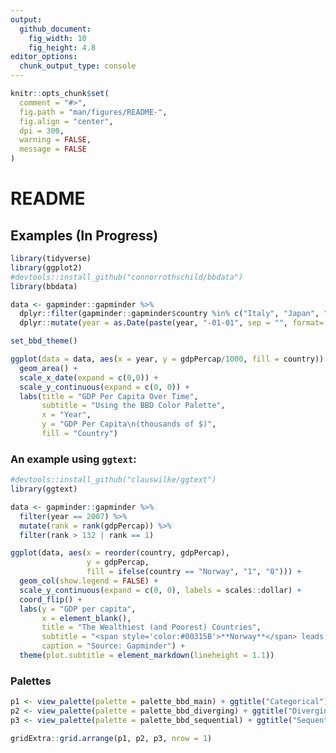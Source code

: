 ```yaml
---
output:
  github_document: 
    fig_width: 10
    fig_height: 4.8
editor_options:
  chunk_output_type: console
---
```


```r
knitr::opts_chunk$set(
  comment = "#>",
  fig.path = "man/figures/README-",
  fig.align = "center",
  dpi = 300,
  warning = FALSE,
  message = FALSE
)
```

# README

## Examples (In Progress)

```r
library(tidyverse)
library(ggplot2)
#devtools::install_github("connorrothschild/bbdata")
library(bbdata)

data <- gapminder::gapminder %>% 
  dplyr::filter(gapminder::gapminder$country %in% c("Italy", "Japan", "Norway", "Mexico", "United States")) %>%
  dplyr::mutate(year = as.Date(paste(year, "-01-01", sep = "", format='%Y-%b-%d')))

set_bbd_theme()

ggplot(data = data, aes(x = year, y = gdpPercap/1000, fill = country)) +
  geom_area() +
  scale_x_date(expand = c(0,0)) +
  scale_y_continuous(expand = c(0, 0)) +
  labs(title = "GDP Per Capita Over Time",
       subtitle = "Using the BBD Color Palette",
       x = "Year",
       y = "GDP Per Capita\n(thousands of $)",
       fill = "Country")
```

### An example using `ggtext`:

``` r
#devtools::install_github("clauswilke/ggtext")
library(ggtext)

data <- gapminder::gapminder %>% 
  filter(year == 2007) %>% 
  mutate(rank = rank(gdpPercap)) %>% 
  filter(rank > 132 | rank == 1)

ggplot(data, aes(x = reorder(country, gdpPercap), 
                 y = gdpPercap, 
                 fill = ifelse(country == "Norway", "1", "0"))) +
  geom_col(show.legend = FALSE) +
  scale_y_continuous(expand = c(0, 0), labels = scales::dollar) +
  coord_flip() +
  labs(y = "GDP per capita",
       x = element_blank(),
       title = "The Wealthiest (and Poorest) Countries",
       subtitle = "<span style='color:#00315B'>**Norway**</span> leads, the DRC lags",
       caption = "Source: Gapminder") +
  theme(plot.subtitle = element_markdown(lineheight = 1.1))
```

### Palettes

```r
p1 <- view_palette(palette = palette_bbd_main) + ggtitle("Categorical")
p2 <- view_palette(palette = palette_bbd_diverging) + ggtitle("Diverging")
p3 <- view_palette(palette = palette_bbd_sequential) + ggtitle("Sequential")

gridExtra::grid.arrange(p1, p2, p3, nrow = 1)
```